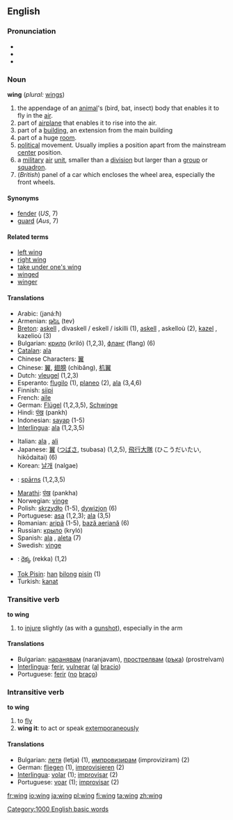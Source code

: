 ==English==
===Pronunciation===
*{{AHD|wĭng}}
*{{IPA|/wɪŋ/}}
*{{SAMPA|/wIN/}}

===Noun===
'''wing''' (''plural:'' [[wings]])

#the appendage of an [[animal]]'s (bird, bat, insect) body that enables it to fly in the [[air]].
#part of [[airplane]] that enables it to rise into the air.
#part of a [[building]], an extension from the main building
#part of a huge [[room]].
#[[political]] movement. Usually implies a position apart from the mainstream [[center]] position.
#a [[military]] [[air]] [[unit]], smaller than a [[division]] but larger than a [[group]] or [[squadron]].
#(''British'') panel of a car which encloses the wheel area, especially the front wheels.

==== Synonyms ====
*[[fender]] (''US'', 7)
*[[guard]] (''Aus'', 7)

==== Related terms ====
*[[left wing]]
*[[right wing]]
*[[take under one's wing]]
*[[winged]]
*[[winger]]

====Translations====
{{top}}
*Arabic: {{ARchar|[[جناح|جَنَاح]]}} (janá:ħ)
*Armenian: [[թեւ]] (tev)
*[[Breton]]: [[askell]] {{f}}, divaskell / eskell / iskilli {{p}} (1), [[askell]] {{f}}, askelloù {{p}} (2), [[kazel]] {{f}}, kazelioù {{p}} (3)
*Bulgarian: [[крило]] (kriló) {{n}} (1,2,3), [[фланг]] (flang) {{m}} (6)
*[[Catalan]]: [[ala]] {{f}}
*Chinese Characters: [[翼]]
*Chinese: [[翼]], [[翅膀]] (chìbǎng), [[机翼]]
*Dutch: [[vleugel]] {{m}} (1,2,3)
*Esperanto: [[flugilo]] (1), [[planeo]] (2), [[ala]] (3,4,6)
*Finnish: [[siipi]]
*French: [[aile]] {{f}}
*German: [[Flügel]] {{m}} (1,2,3,5), [[Schwinge]]
*Hindi: [[पंख]] (pankh)
*Indonesian: [[sayap]] (1-5)
*[[Interlingua]]: [[ala]] (1,2,3,5)
{{mid}}
*Italian: [[ala]] {{f}}, [[ali]] {{p}}
*Japanese: [[翼]] ([[つばさ]], tsubasa) (1,2,5), [[飛行大隊]] (ひこうだいたい, hikōdaitai) (6)
*Korean: [[날개]] (nalgae)
*{{lv}}: [[spārns]] {{m}} {{s}} (1,2,3,5)
*[[Marathi]]: [[पंख]] (pankha)
*Norwegian: [[vinge]] {{c}}
*Polish: [[skrzydło]] {{n}} (1-5), [[dywizjon]] {{m}} (6)
*Portuguese: [[asa]] {{f}} (1,2,3); [[ala]] {{f}} (3,5)
*Romanian: [[aripă]] {{f}} (1-5), [[bază aeriană]] (6)
*Russian: [[крыло]] (kryló) {{n}}
*Spanish: [[ala]] {{f}}, [[aleta]] {{f}} (7)
*Swedish: [[vinge]]
*{{te}}: [[రెక్క]] (rekka) (1,2)
*[[Tok Pisin]]: [[han]] [[bilong]] [[pisin]] (1)
*Turkish: [[kanat]]
{{bottom}}

===Transitive verb===
'''to wing'''

# to [[injure]] slightly (as with a [[gunshot]]), especially in the arm

====Translations====
*Bulgarian: [[наранявам]] (naranjavam), [[прострелвам]] ([[ръка]]) (prostrelvam)
*[[Interlingua]]: [[ferir]], [[vulnerar]] ([[al]] [[bracio]])
*Portuguese: [[ferir]] ([[no#Portuguese|no]] [[braço]])

===Intransitive verb===
'''to wing'''

# to [[fly]]
# '''wing it''': to act or speak [[extemporaneous]]ly

====Translations====
*Bulgarian: [[летя]] (letja) (1), [[импровизирам]] (improviziram) (2)
*German: [[fliegen]] (1), [[improvisieren]] (2)
*[[Interlingua]]: [[volar]] (1); [[improvisar]] (2)
*Portuguese: [[voar]] (1); [[improvisar]] (2)

[[Category:1000 English basic words]]

[[fr:wing]]
[[io:wing]]
[[ja:wing]]
[[pl:wing]]
[[fi:wing]]
[[ta:wing]]
[[zh:wing]]